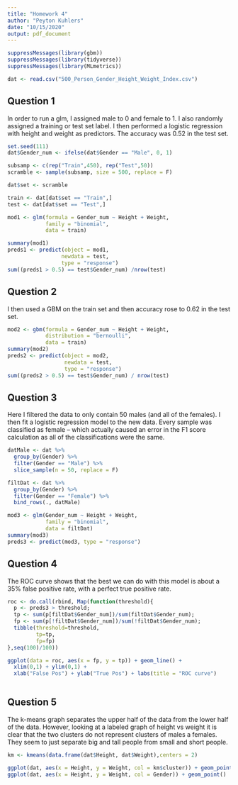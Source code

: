 ```yaml
---
title: "Homework 4"
author: "Peyton Kuhlers"
date: "10/15/2020"
output: pdf_document
---
```


```r
suppressMessages(library(gbm))
suppressMessages(library(tidyverse))
suppressMessages(library(MLmetrics))

dat <- read.csv("500_Person_Gender_Height_Weight_Index.csv")
```

Question 1
----------
In order to run a glm, I assigned male to 0 and female to 1. I also randomly assigned a training or test set label. I then performed a logistic regression with height and weight as predictors. The accuracy was 0.52 in the test set.
```r
set.seed(111)
dat$Gender_num <- ifelse(dat$Gender == "Male", 0, 1)

subsamp <- c(rep("Train",450), rep("Test",50))
scramble <- sample(subsamp, size = 500, replace = F)

dat$set <- scramble

train <- dat[dat$set == "Train",]
test <- dat[dat$set == "Test",]

mod1 <- glm(formula = Gender_num ~ Height + Weight,
            family = "binomial",
            data = train)

summary(mod1)
preds1 <- predict(object = mod1,
                 newdata = test,
                 type = "response")
sum((preds1 > 0.5) == test$Gender_num) /nrow(test)
```

Question 2
----------
I then used a GBM on the train set and then accuracy rose to 0.62 in the test set.
```r
mod2 <- gbm(formula = Gender_num ~ Height + Weight,
            distribution = "bernoulli",
            data = train)
summary(mod2)
preds2 <- predict(object = mod2,
                  newdata = test,
                  type = "response")
sum((preds2 > 0.5) == test$Gender_num) / nrow(test)
```

Question 3
----------
Here I filtered the data to only contain 50 males (and all of the females). I then fit a logistic regression model to the new data. Every sample was classified as female -- which actually caused an error in the F1 score calculation as all of the classifications were the same.
```r
datMale <- dat %>%
  group_by(Gender) %>%
  filter(Gender == "Male") %>%
  slice_sample(n = 50, replace = F)

filtDat <- dat %>%
  group_by(Gender) %>%
  filter(Gender == "Female") %>%
  bind_rows(., datMale)

mod3 <- glm(Gender_num ~ Height + Weight,
            family = "binomial",
            data = filtDat)
summary(mod3)
preds3 <- predict(mod3, type = "response")
```

Question 4
----------
The ROC curve shows that the best we can do with this model is about a 35% false positive rate, with a perfect true positive rate.
```r
roc <- do.call(rbind, Map(function(threshold){
  p <- preds3 > threshold;
  tp <- sum(p[filtDat$Gender_num])/sum(filtDat$Gender_num);
  fp <- sum(p[!filtDat$Gender_num])/sum(!filtDat$Gender_num);
  tibble(threshold=threshold,
         tp=tp,
         fp=fp)
},seq(100)/100))

ggplot(data = roc, aes(x = fp, y = tp)) + geom_line() +
  xlim(0,1) + ylim(0,1) +
  xlab("False Pos") + ylab("True Pos") + labs(title = "ROC curve")
  
```

Question 5
----------
The k-means graph separates the upper half of the data from the lower half of the data. However, looking at a labeled graph of height vs weight it is clear that the two clusters do not represent clusters of males a females. They seem to just separate big and tall people from small and short people.
```r
km <- kmeans(data.frame(dat$Height, dat$Weight),centers = 2)

ggplot(dat, aes(x = Height, y = Weight, col = km$cluster)) + geom_point()
ggplot(dat, aes(x = Height, y = Weight, col = Gender)) + geom_point()
```